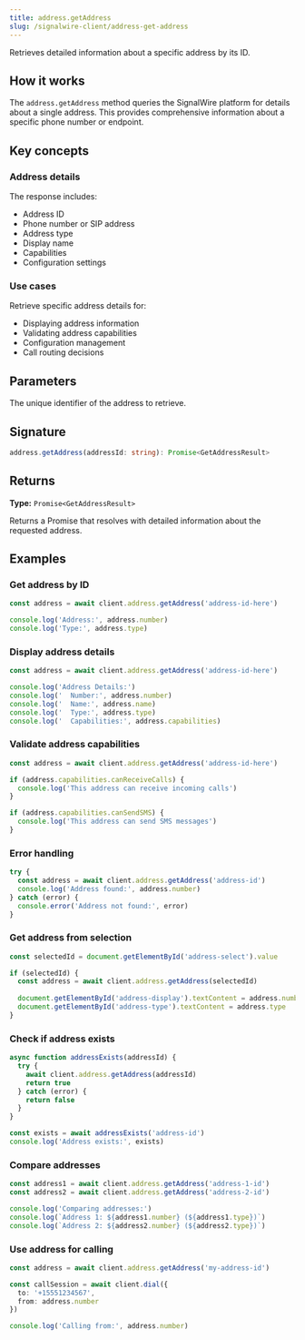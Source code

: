 ```yaml
---
title: address.getAddress
slug: /signalwire-client/address-get-address
---
```



Retrieves detailed information about a specific address by its ID.

## How it works

The `address.getAddress` method queries the SignalWire platform for details about a single address. This provides comprehensive information about a specific phone number or endpoint.

## Key concepts

### Address details

The response includes:
- Address ID
- Phone number or SIP address
- Address type
- Display name
- Capabilities
- Configuration settings

### Use cases

Retrieve specific address details for:
- Displaying address information
- Validating address capabilities
- Configuration management
- Call routing decisions

## Parameters

<APIField name="addressId" type="string" required>
  The unique identifier of the address to retrieve.
</APIField>

## Signature

```typescript
address.getAddress(addressId: string): Promise<GetAddressResult>
```

## Returns

**Type:** `Promise<GetAddressResult>`

Returns a Promise that resolves with detailed information about the requested address.

## Examples

### Get address by ID

```typescript
const address = await client.address.getAddress('address-id-here')

console.log('Address:', address.number)
console.log('Type:', address.type)
```

### Display address details

```typescript
const address = await client.address.getAddress('address-id-here')

console.log('Address Details:')
console.log('  Number:', address.number)
console.log('  Name:', address.name)
console.log('  Type:', address.type)
console.log('  Capabilities:', address.capabilities)
```

### Validate address capabilities

```typescript
const address = await client.address.getAddress('address-id-here')

if (address.capabilities.canReceiveCalls) {
  console.log('This address can receive incoming calls')
}

if (address.capabilities.canSendSMS) {
  console.log('This address can send SMS messages')
}
```

### Error handling

```typescript
try {
  const address = await client.address.getAddress('address-id')
  console.log('Address found:', address.number)
} catch (error) {
  console.error('Address not found:', error)
}
```

### Get address from selection

```typescript
const selectedId = document.getElementById('address-select').value

if (selectedId) {
  const address = await client.address.getAddress(selectedId)
  
  document.getElementById('address-display').textContent = address.number
  document.getElementById('address-type').textContent = address.type
}
```

### Check if address exists

```typescript
async function addressExists(addressId) {
  try {
    await client.address.getAddress(addressId)
    return true
  } catch (error) {
    return false
  }
}

const exists = await addressExists('address-id')
console.log('Address exists:', exists)
```

### Compare addresses

```typescript
const address1 = await client.address.getAddress('address-1-id')
const address2 = await client.address.getAddress('address-2-id')

console.log('Comparing addresses:')
console.log(`Address 1: ${address1.number} (${address1.type})`)
console.log(`Address 2: ${address2.number} (${address2.type})`)
```

### Use address for calling

```typescript
const address = await client.address.getAddress('my-address-id')

const callSession = await client.dial({
  to: '+15551234567',
  from: address.number
})

console.log('Calling from:', address.number)
```

